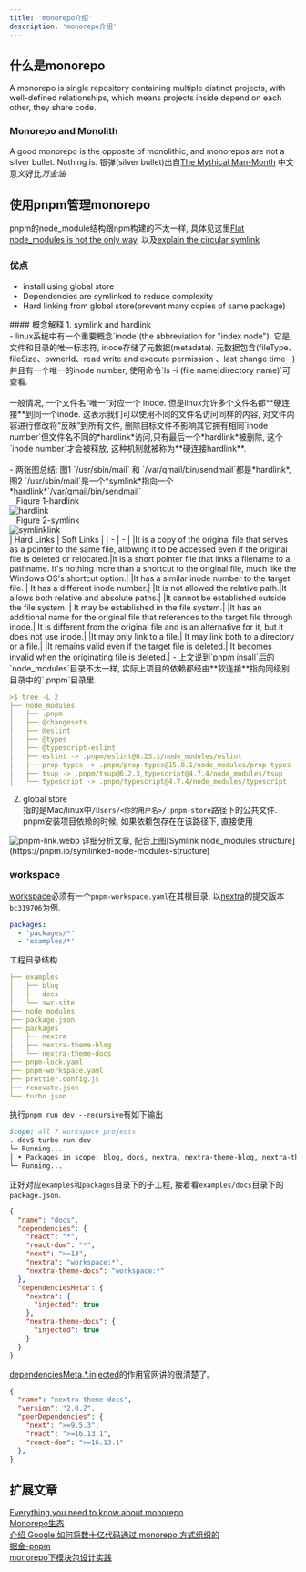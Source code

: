 ```yaml
---
title: 'monorepo介绍'
description: 'monorepo介绍'
---
```


## 什么是monorepo
A monorepo is single repository containing multiple distinct projects, with well-defined relationships, which means 
projects inside depend on each other, they share code.

### Monorepo and Monolith
A good monorepo is the opposite of monolithic, and monorepos are not a silver bullet. Nothing is.
<Callout>
  银弹(silver bullet)出自[The Mythical Man-Month](https://en.wikipedia.org/wiki/The_Mythical_Man-Month#No_silver_bullet)
  中文意义好比*万金油*
</Callout>

## 使用pnpm管理monorepo
pnpm的node_module结构跟npm构建的不太一样, 具体见这里[Flat node_modules is not the only way](https://pnpm.io/blog/2020/05/27/flat-node-modules-is-not-the-only-way), 以及[explain the circular symlink](https://github.com/pnpm/pnpm/discussions/4207)

### 优点
- install using global store
- Dependencies are symlinked to reduce complexity
- Hard linking from global store(prevent many copies of same package)
<Card>
  #### 概念解释
  1. symlink and hardlink <br/>
  - linux系统中有一个重要概念`inode`(the abbreviation for "index node").
  它是文件和目录的唯一标志符, inode存储了元数据(metadata). 元数据包含(fileType、fileSize、ownerId、read write and execute permission 、last change time···)
  并且有一个唯一的inode number, 使用命令`ls -i (file name|directory name)`可查看. <br/> <br/>
  一般情况, 一个文件名“唯一”对应一个 inode. 但是linux允许多个文件名都**硬连接**到同一个inode. 
  这表示我们可以使用不同的文件名访问同样的内容, 对文件内容进行修改将“反映”到所有文件, 删除目标文件不影响其它拥有相同`inode number`但文件名不同的*hardlink*访问,只有最后一个*hardlink*被删除, 这个`inode number`才会被释放, 这种机制就被称为**硬连接hardlink**.<br/> <br/>
  - 两张图总结: 图1 `/usr/sbin/mail` 和 `/var/qmail/bin/sendmail`都是*hardlink*, 图2 `/usr/sbin/mail`是一个*symlink*指向一个*hardlink*`/var/qmail/bin/sendmail`
  <div className="grid grid-cols-2 gap-4">
  <div>
    <div>&nbsp;&nbsp;&nbsp;Figure 1-hardlink</div>
    <Image src="/images/jsbundle/hardlink.webp" height={200} width={300} alt="hardlink" />
  </div>
  <div>
    <div>&nbsp;&nbsp;&nbsp;Figure 2-symlink</div>
    <Image src="/images/jsbundle/symlink.webp" height={200} width={300} alt="symlinklink" />
  </div>
</div>
| Hard Links | Soft Links |
| - | - |
|It is a copy of the original file that serves as a pointer to the same file, allowing it to be accessed even if the original file is deleted or relocated.|It is a short pointer file that links a filename to a pathname. It's nothing more than a shortcut to the original file, much like the Windows OS's shortcut option.|
|It has a similar inode number to the target file. | It has a different inode number.|
|It is not allowed the relative path.|It allows both relative and absolute paths.|
|It cannot be established outside the file system. | It may be established in the file system.|
|It has an additional name for the original file that references to the target file through inode.| It is different from the original file and is an alternative for it, but it does not use inode.|
|It may only link to a file.|	It may link both to a directory or a file.|
|It remains valid even if the target file is deleted.| 	It becomes invalid when the originating file is deleted.|
  - 上文说到`pnpm insall`后的`node_modules`目录不太一样, 实际上项目的依赖都经由**软连接**指向同级别目录中的`.pnpm`目录里. 

```yaml
>$ tree -L 2
├── node_modules
│   ├── .pnpm
│   ├── @changesets
│   ├── @eslint
│   ├── @types
│   ├── @typescript-eslint
│   ├── eslint -> .pnpm/eslint@8.23.1/node_modules/eslint
│   ├── prop-types -> .pnpm/prop-types@15.8.1/node_modules/prop-types
│   ├── tsup -> .pnpm/tsup@6.2.3_typescript@4.7.4/node_modules/tsup
│   └── typescript -> .pnpm/typescript@4.7.4/node_modules/typescript
```
  2. global store <br/>
  指的是Mac/linux中`/Users/<你的用户名>/.pnpm-store`路径下的公共文件. pnpm安装项目依赖的时候, 如果依赖包存在在该路径下, 直接使用
  <Image src="/images/jsbundle/pnpm-link.webp" height={400} width={700} alt="pnpm-link.webp"/>
  详细分析文章, 配合上图[Symlink node_modules structure](https://pnpm.io/symlinked-node-modules-structure)
</Card> 

### workspace
[workspace](https://pnpm.io/workspaces)必须有一个`pnpm-workspace.yaml`在其根目录. 以[nextra](https://github.com/shuding/nextra)的提交版本`bc319706`为例. 

```yaml title="pnpm-workspace.yaml"
packages:
  - 'packages/*'
  - 'examples/*'
```
工程目录结构
```yaml
├── examples
│   ├── blog
│   ├── docs
│   └── swr-site
├── node_modules
├── package.json
├── packages
│   ├── nextra
│   ├── nextra-theme-blog
│   └── nextra-theme-docs
├── pnpm-lock.yaml
├── pnpm-workspace.yaml
├── prettier.config.js
├── renovate.json
└── turbo.json
```
执行`pnpm run dev --recursive`有如下输出
```md
Scope: all 7 workspace projects
. dev$ turbo run dev
└─ Running...
│ • Packages in scope: blog, docs, nextra, nextra-theme-blog, nextra-theme-docs, swr-site
└─ Running...
```
正好对应`examples`和`packages`目录下的子工程, 接着看`examples/docs`目录下的`package.json`.
```json showLinesNumbers {6-7}
{
  "name": "docs",
  "dependencies": {
    "react": "*",
    "react-dom": "*",
    "next": ">=13",
    "nextra": "workspace:*",
    "nextra-theme-docs": "workspace:*"
  },
  "dependenciesMeta": {
    "nextra": {
      "injected": true
    },
    "nextra-theme-docs": {
      "injected": true
    }
  }
}
```
[dependenciesMeta.*.injected](https://pnpm.io/package_json#dependenciesmetainjected)的作用官网讲的很清楚了。 

[//]: # (在文中的例子`nextra-theme-docs`和`docs`都有依赖项`react` `react-dom`等等, 而且`react`在`nextra-theme-docs`中声明在`peerDependencies`里面, 
那么`nextra`和`nextra-theme-docs`都会作为**硬连接hardlink**到`docs`依赖中, 用`tree`命令可以看到硬连接地址在根目录`.pnpm`下.)


```json
{
  "name": "nextra-theme-docs",
  "version": "2.0.2",
  "peerDependencies": {
    "next": ">=9.5.3",
    "react": ">=16.13.1",
    "react-dom": ">=16.13.1"
  },
}
```

## 扩展文章
[Everything you need to know about monorepo](https://monorepo.tools/) <br/>
[Monorepo生态](https://github.com/korfuri/awesome-monorepo) <br/>
[介绍 Google 如何将数十亿代码通过 monorepo 方式组织的](https://dl.acm.org/doi/pdf/10.1145/2854146) <br/>
[掘金-pnpm](https://juejin.cn/post/7053340250210795557) <br/>
[monorepo下模块包设计实践](https://zhuanlan.zhihu.com/p/456483953)



